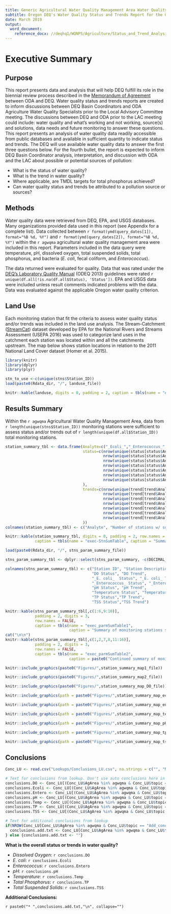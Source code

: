 ```yaml
---
title: Generic Agricultural Water Quality Management Area Water Quality Status and Trends Report
subtitle: Oregon DEQ's Water Quality Status and Trends Report for the Oregon Department of Agriculture's Biennial Review of the Agricultural Area Rules and Plans
date: March 2019
output: 
  word_document:
    reference_docx: //deqhq1/WQNPS/Agriculture/Status_and_Trend_Analysis/R_support_files/Report_Template.docx
---
```


# Executive Summary

## Purpose

This report presents data and analysis that will help DEQ fulfill its role in the biennial review process described in the [Memorandum of Agreement](https://www.oregon.gov/ODA/shared/Documents/Publications/NaturalResources/DEQODAmoa.pdf) between ODA and DEQ. Water quality status and trends reports are created to inform discussions between DEQ Basin Coordinators and ODA Agriculture Water Quality Specialists prior to the Local Advisory Committee meeting. The discussions between DEQ and ODA prior to the LAC meeting could include: water quality and what's working and not working, source(s) and solutions, data needs and future monitoring to answer these questions. This report presents an analysis of water quality data readily accessible from public databases and available in sufficient quantity to indicate status and trends. The DEQ will use available water quality data to answer the first three questions below. For the fourth bullet, the report is expected to inform DEQ Basin Coordinator analysis, interpretation, and discussion with ODA and the LAC about possible or potential sources of pollution:

*	What is the status of water quality? 
*	What is the trend in water quality? 
*	Where applicable, are TMDL targets for total phosphorus achieved?
* Can water quality status and trends be attributed to a pollution source or sources?


## Methods

Water quality data were retrieved from DEQ, EPA, and USGS databases. Many organizations provided data used in this report (see Appendix for a complete list). Data collected between `r format(ymd(query_dates[1]), format="%B %d, %Y")` and `r format(ymd(query_dates[2]), format="%B %d, %Y")` within the `r agwqma` agricultural water quality management area were included in this report. Parameters included in the data query were temperature, pH, dissolved oxygen, total suspended solids, total phosphorus, and bacteria (*E. coli*, fecal coliform, and *Enterococcus*). 

The data returned were evaluated for quality. Data that was rated under the [DEQ's Laboratory Quality Manual][2.1.5] (ODEQ 2013) guidelines were rated `r unique(df.all[!is.na(df.all$Status), 'Status'])`. EPA and USGS data were included unless result comments indicated problems with the data. Data was evaluated against the applicable Oregon water quality criterion. 

[2.1.5]: http://www.oregon.gov/deq/FilterDocs/DEQ91LAB0006QMP.pdf 

## Land Use

Each monitoring station that fit the criteria to assess water quality status and/or trends was included in the land use analysis. The Stream-Catchment ([StreamCat](https://www.epa.gov/national-aquatic-resource-surveys/streamcat)) dataset developed by EPA for the National Rivers and Streams Assessment (USEPA 2016) was used to categorize land uses in the catchment each station was located within and all the catchments upstream. The map below shows station locations in relation to the 2011 National Land Cover dataset (Homer et al. 2015).

```r

library(knitr)
library(dplyr)
library(plyr)

stn_to_use <-c(unique(stns$Station_ID))
load(paste0(Rdata_dir, "/", landuse_file))

knitr::kable(landuse, digits = 0, padding = 2, caption = tbls(name = "exec-landuse", caption = "Land use and land cover for upstream catchments of stations used in this analysis, stations which fit the decision criteria and have >20% Agriculture and Range coverage are included. Land use and land cover for all stations used in analysis can be found in full report"))

```

## Results Summary

Within the `r agwqma` Agricultural Water Quality Management Area, data from `r length(unique(stns$Station_ID))` monitoring stations were sufficient to assess status and/or trends out of `r length(unique(df.all$Station_ID))` total monitoring stations. 

```r

station_summary_tbl <- data.frame(Analyte=c("_Ecoli_","_Enterococcus_","Dissolved Oxygen","pH","Temperature","Total Phosphorus","Total Suspended Solids"),
                                  status=c(nrow(unique(status[status$Analyte == "E. Coli", ])),
                                           nrow(unique(status[status$Analyte == "Enterococcus", ])),
                                           nrow(unique(status[status$Analyte == "Dissolved Oxygen", ])),
                                           nrow(unique(status[status$Analyte == "pH", ])),
                                           nrow(unique(status[status$Analyte == "Temperature", ])),
                                           nrow(unique(status[status$Analyte == "Total Phosphorus", ])),
                                           nrow(unique(status[status$Analyte == "Total Suspended Solids", ]))
                                  ),
                                  trends=c(nrow(unique(trend[trend$Analyte == "E. Coli", ])),
                                           nrow(unique(trend[trend$Analyte == "Enterococcus", ])),
                                           nrow(unique(trend[trend$Analyte == "Dissolved Oxygen", ])),
                                           nrow(unique(trend[trend$Analyte == "pH",])),
                                           nrow(unique(trend[trend$Analyte == "Temperature", ])),
                                           nrow(unique(trend[trend$Analyte == "Total Phosphorus", ])),
                                           nrow(unique(trend[trend$Analyte == "Total Suspended Solids", ]))
                                  ))
colnames(station_summary_tbl) <- c("Analyte", "Number of stations w/ sufficient data for status analysis", "Number of stations w/ sufficient data for trend analysis")                                  

knitr::kable(station_summary_tbl, digits = 0, padding = 2, row.names = FALSE, 
             caption = tbls(name = "exec-StnSumTable", caption = "Summary of stations with sufficient data for status or trend analysis**"))                                 
```


```r

load(paste0(Rdata_dir, "/", stns_param_summary_file))

stns_param_summary_tbl <- dplyr::select(stns_param_summary, -c(DECIMAL_LAT, DECIMAL_LONG))

colnames(stns_param_summary_tbl) <- c("Station ID", "Station Description",
                                      "DO Status", "DO Trend",
                                      "_E. coli_  Status", "_E. coli_ Trend", 
                                      "_Enterococcus_ Status", "_Enterococcus_ Trend",
                                      "pH Status", "pH Trend", 
                                      "Temperature Status", "Temperature Trend",
                                      "TP Status","TP Trend", 
                                      "TSS Status","TSS Trend")

knitr::kable(stns_param_summary_tbl[,c(1:6,9:10)],
             padding = 2, digits = 3,
             row.names = FALSE,
             caption = tbls(name = "exec_parmSumTable1", 
                            caption = "Summary of monitoring stations status and trend, where 'Exceeds' represents a single exceedance of the water quality standard or TMDL target within the last two whole years. Note: TSS = total suspended solids."))
cat("\n\n")
knitr::kable(stns_param_summary_tbl[,c(1,2,7,8,11:16)],
             padding = 2, digits = 3,
             row.names = FALSE,
             caption = tbls(name = "exec_parmSumTable2", 
                            caption = paste0("Continued summary of monitoring stations status and trend, where 'Exceeds' represents a single exceedance of the water quality standard or TMDL target within the last two whole years. See ", tbls("parmSumTable1", cite = ), " Note: DO = dissolved oxygen, TP = total phosphorus.")))

```


```r

knitr::include_graphics(paste0("Figures/",station_summary_map1_file))

```


```r

knitr::include_graphics(paste0("Figures/",station_summary_map2_file))

```


```r

knitr::include_graphics(paste0("Figures/",station_summary_map_DO_file))

```


```r

knitr::include_graphics(path = paste0("Figures/",station_summary_map_ecoli_file))

```

```r

knitr::include_graphics(path = paste0("Figures/",station_summary_map_entero_file))

```


```r

knitr::include_graphics(path = paste0("Figures/",station_summary_map_temp_file))

```

```r

knitr::include_graphics(path = paste0("Figures/",station_summary_map_pH_file))

```


```r

knitr::include_graphics(path = paste0("Figures/",station_summary_map_tp_file))

```

```r

knitr::include_graphics(path = paste0("Figures/",station_summary_map_tss_file))

```

## Conclusions

```r


Conc_LU <- read.csv("Lookups/Conclusions_LU.csv", na.strings = c("", "NA"))

# Text for conclusions from lookup. Don't use auto conclusions here in case some text is hardwired.
conclusions.DO <- Conc_LU[(Conc_LU$AgArea %in% agwqma & Conc_LU$topic == "DO"), c("conclusion")]
conclusions.Ecoli <- Conc_LU[(Conc_LU$AgArea %in% agwqma & Conc_LU$topic == "Ecoli"), c("conclusion")]
conclusions.Entero <- Conc_LU[(Conc_LU$AgArea %in% agwqma & Conc_LU$topic == "Entero"), c("conclusion")]
conclusions.pH <- Conc_LU[(Conc_LU$AgArea %in% agwqma & Conc_LU$topic == "pH"), c("conclusion")]
conclusions.Temp <- Conc_LU[(Conc_LU$AgArea %in% agwqma & Conc_LU$topic == "Temp"), c("conclusion")]
conclusions.TP <- Conc_LU[(Conc_LU$AgArea %in% agwqma & Conc_LU$topic == "TP"), c("conclusion")]
conclusions.TSS <- Conc_LU[(Conc_LU$AgArea %in% agwqma & Conc_LU$topic == "TSS"), c("conclusion")]

# Text for additional conclusions from lookup
if(NROW(Conc_LU[Conc_LU$AgArea %in% agwqma & Conc_LU$topic == "Add_conc",]) > 0){
  conclusions.add.txt <- Conc_LU[Conc_LU$AgArea %in% agwqma & Conc_LU$topic == "Add_conc",]$conclusion
} else {conclusions.add.txt <- ""}

```

**What is the overall status or trends in water quality?**

* *Dissolved Oxygen*: `r conclusions.DO`
* *E. coli*: `r conclusions.Ecoli`
* *Enterococcus*: `r conclusions.Entero`
* *pH*: `r conclusions.pH`
* *Temperature*: `r conclusions.Temp`
* *Total Phosphorus*: `r conclusions.TP`
* *Total Suspended Solids*: `r conclusions.TSS`


**Additional Conclusions:**

`r paste0("* ",conclusions.add.txt,"\n", collapse="")`